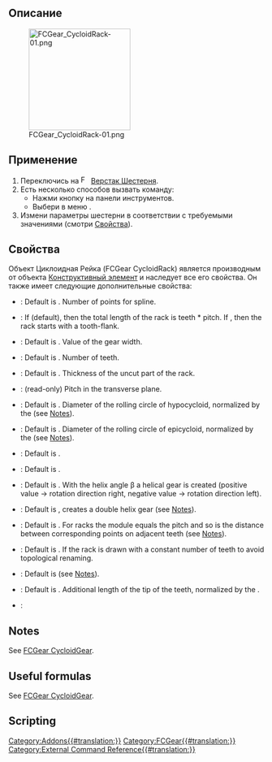 {{UnfinishedDocu}}
<languages/>

{{Docnav/ru
|[[FCGear_CycloidGear/ru|Циклоидальная Шестерня]]
|[[FCGear_BevelGear/ru|Коническая Шестерня]]
|[[FCGear_Workbench/ru|Шестерня]]
|IconL=FCGear_CycloidGear.svg
|IconR=FCGear_BevelGear.svg
|IconC=FCGear_workbench_icon.svg
}}

{{GuiCommand/ru
|Name=FCGear CycloidRack
|Name/ru=Шестерня Циклоидная Рейка
|MenuLocation=Шестерня → Циклоидная Рейка
|Workbenches=[[FCGear_Workbench/ru|Шестерня]]
|Shortcut=Нет
|Version=1.0
|SeeAlso=[[FCGear_CycloidGear/ru|Шестерня Циклоидальная Шестерня]]
}}

<span id="Description"></span>
== Описание ==

[[Image:FCGear_CycloidRack-01.png|200px]]

{{Caption|Циклоидная рейка слева направо: Прямозубая передача, косозубая передача, двойная косозубая передача}}

<span id="Usage"></span>
== Применение ==

# Переключись на [[Image:FCGear_workbench_icon.svg|16px]] [[FCGear_Workbench/ru|Верстак Шестерня]].
# Есть несколько способов вызвать команду:
#* Нажми кнопку {{Button|[[File:FCGear_CycloidRack.svg|16px]] [[FCGear_CycloidRack/ru|Циклоидная Рейка]]}} на панели инструментов.
#* Выбери в меню {{MenuCommand|Шестерня → [[File:FCGear_CycloidRack.svg|16px]] Циклоидная Рейка}}.
# Измени параметры шестерни в соответствии с требуемыми значениями (смотри [[#Properties|Свойства]]).

<span id="Properties"></span>
== Свойства ==

Объект Циклоидная Рейка (FCGear CycloidRack) является производным от объекта [[Part_Feature/ru|Конструктивный элемент]] и наследует все его свойства. Он также имеет следующие дополнительные свойства:

{{Properties_Title|accuracy - детализация}}

* {{PropertyData|numpoints|Integer}}: Default is {{value|15}}. Number of points for spline.

{{Properties_Title|base}}

* {{PropertyData|add_endings|bool}}: If {{True}} (default), then the total length of the rack is teeth * pitch. If {{False}}, then the rack starts with a tooth-flank.
* {{PropertyData|height|Length}}: Default is {{value|5 mm}}. Value of the gear width.
* {{PropertyData|teeth|Integer}}: Default is {{value|15}}. Number of teeth.
* {{PropertyData|thickness|Length}}: Default is {{value|5 mm}}. Thickness of the uncut part of the rack.

{{Properties_Title|computed}}

* {{PropertyData|transverse_pitch|Length}}: (read-only) Pitch in the transverse plane.

{{Properties_Title|cycloid}}

* {{PropertyData|inner_diameter|Float}}: Default is {{value|7.5}}. Diameter of the rolling circle of hypocycloid, normalized by the {{PropertyData|module}} (see [[FCGear_CycloidGear#Notes|Notes]]).
* {{PropertyData|outer_diameter|Float}}: Default is {{value|7.5}}. Diameter of the rolling circle of epicycloid, normalized by the {{PropertyData|module}} (see [[FCGear_CycloidGear#Notes|Notes]]).

{{Properties_Title|fillets}}

* {{PropertyData|head_fillet|Float}}: Default is {{value|0}}.
* {{PropertyData|root_fillet|Float}}: Default is {{value|0}}.

{{Properties_Title|helical}}

* {{PropertyData|beta|Angle}}: Default is {{value|0 °}}. With the helix angle β a helical gear is created (positive value → rotation direction right, negative value → rotation direction left).
* {{PropertyData|double_helix|Bool}}: Default is {{false}}, {{true}} creates a double helix gear (see [[FCGear_CycloidGear#Notes|Notes]]).

{{Properties_Title|involute}}

* {{PropertyData|module|Length}}: Default is {{value|1 mm}}. For racks the module equals the pitch and so is the distance between corresponding points on adjacent teeth (see [[FCGear_CycloidGear#Notes|Notes]]).

{{Properties_Title|precision}}

* {{PropertyData|simplified|Bool}}: Default is {{false}}. If {{true}} the rack is drawn with a constant number of teeth to avoid topological renaming.

{{Properties_Title|tolerance}}

* {{PropertyData|clearance|Float}}: Default is {{value|0.25}} (see [[FCGear_CycloidGear#Notes|Notes]]).
* {{PropertyData|head|Float}}: Default is {{value|0}}. Additional length of the tip of the teeth, normalized by the {{PropertyData|module}}.

{{Properties_Title|version}}

* {{PropertyData|version|String}}:

==Notes==

See [[FCGear_CycloidGear#Notes|FCGear CycloidGear]].

==Useful formulas==

See [[FCGear_CycloidGear#Useful_formulas|FCGear CycloidGear]].

==Scripting==


{{Docnav
|[[FCGear_CycloidGear|CycloidGear]]
|[[FCGear_BevelGear|BevelGear]]
|[[FCGear_Workbench|FCGear]]
|IconL=FCGear_CycloidGear.svg
|IconR=FCGear_BevelGear.svg
|IconC=FCGear_workbench_icon.svg
}}

[[Category:Addons{{#translation:}}]]
[[Category:FCGear{{#translation:}}]]
[[Category:External Command Reference{{#translation:}}]]